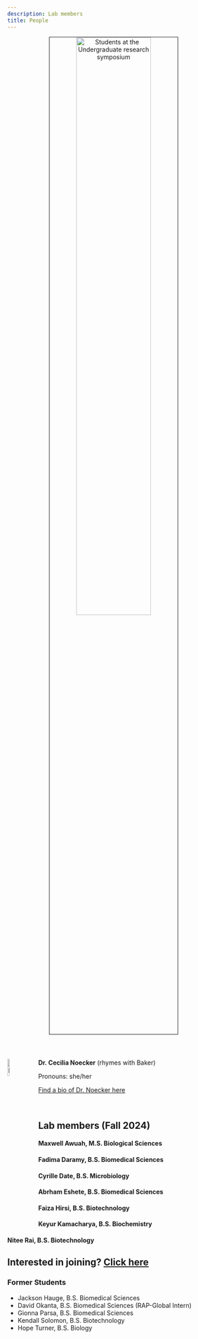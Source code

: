 ```yaml
---
description: Lab members
title: People
---
```


<!-- <div style= "float:left;position: relative"> -->

<div style="text-align:center;position:center">
<img alt = 'Students at the Undergraduate research symposium' width='58%' src='/images/URS2024_crop.jpg'  style='margin:0px 20px 10px 0px' border='1px'/>

</div>
<br>

**Dr. Cecilia Noecker**
(rhymes with Baker)
<img alt = 'Dr. Noecker' width='10%' src='/images/headshot3a.jpg' align='left' style='margin:0px 20px 10px 0px'/>

Pronouns: she/her

[Find a bio of Dr. Noecker here](../bio)

<br>

## Lab members (Fall 2024)

#### Maxwell Awuah, M.S. Biological Sciences
#### Fadima Daramy, B.S. Biomedical Sciences
#### Cyrille Date, B.S. Microbiology
#### Abrham Eshete, B.S. Biomedical Sciences
#### Faiza Hirsi, B.S. Biotechnology
#### Keyur Kamacharya, B.S. Biochemistry
#### Nitee Rai, B.S. Biotechnology

<!--
**Gionna Parsa**

- B.S. Biomedical Sciences
- Project: Distribution of antibiotic resistance in human gut Actinobacteria

**Kendall Solomon**

- B.S. Biotechnology
- Project: Metabolic diversity and strain variation in genus *Slackia*

**Cyrille Date**

- B.S. Microbiology
- Project: Evolution of novel transcription factor gene families in gut Actinobacteria

**Hope Turner**

- B.S. Biology
- Project: Effect of microplastics on soil microbial communities (Collaboration with Dr. Mriganka De)

**David Okanta**

- RAP-Global Research Intern
- Project: Metabolic adaptations of mammalian gut Actinobacteria

-->



## Interested in joining? [Click here](../join_the_lab)

### Former Students
- Jackson Hauge, B.S. Biomedical Sciences
- David Okanta, B.S. Biomedical Sciences (RAP-Global Intern)
- Gionna Parsa, B.S. Biomedical Sciences
- Kendall Solomon, B.S. Biotechnology
- Hope Turner, B.S. Biology

<!-- </div> -->


